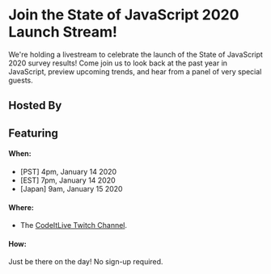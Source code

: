 
# Join the State of JavaScript 2020 Launch Stream!

We're holding a livestream to celebrate the launch of the State of JavaScript 2020 survey results! Come join us to look back at the past year in JavaScript, preview upcoming trends, and hear from a panel of very special guests.

## Hosted By

<StreamMembers members={streamData.hosts}/>

## Featuring

<StreamMembers members={streamData.guests}/>

#### When:

- \[PST\] 4pm, January 14 2020
- \[EST\] 7pm, January 14 2020
- \[Japan\] 9am, January 15 2020

#### Where:

- The [CodeItLive Twitch Channel](https://www.twitch.tv/CodeItLive).

#### How:

Just be there on the day! No sign-up required. 